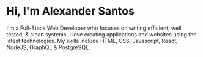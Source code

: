 # Hi, I'm Alexander Santos

I'm a Full-Stack Web Developer who focuses on writing efficient, well
tested, & clean systems. I love creating applications and websites using the latest technologies.
My skills include HTML, CSS, Javascript, React, NodeJS, GraphQL & PostgreSQL.

<div style={{ display: 'flex', width: '100%', justifyContent: 'center' }}></div>
